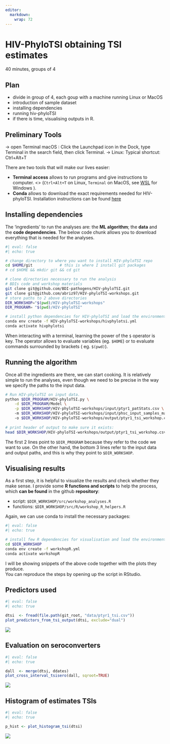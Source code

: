 ```yaml
---
editor: 
  markdown: 
    wrap: 72
---
```


# HIV-PhyloTSI obtaining TSI estimates {background-color="`r clrs[3]`"}

::: notes
40 minutes, groups of 4
:::

## Plan {background-color="`r clrs_lt[3]`"}

-   divide in group of 4, each goup with a machine running Linux or
    MacOS
-   introduction of sample dataset
-   installing dependencies
-   running hiv-phyloTSI
-   if there is time, visualising outputs in R. 

## Preliminary Tools {background-color="`r clrs_lt[3]`"}

::: {.notes}
-> open Terminal macOS : 
Click the Launchpad icon  in the Dock, type Terminal in the search field, then click Terminal.
-> Linux:
Typical shortcut: Ctrl+Alt+T
:::

There are two tools that will make our lives easier:

- **Terminal access** allows to run programs and give instructions to computer. <\br>
(`Ctrl+Alt+T` on Linux, `Terminal` on MacOS, see [WSL](https://learn.microsoft.com/en-us/windows/wsl/install) for Windows ).
- **Conda** allows to download the exact requirements needed for HIV-phyloTSI.
  Installation instructions can be found [here](https://conda.io/projects/conda/en/latest/user-guide/install/index.html)


## Installing dependencies {.smaller background-color="`r clrs_lt[3]`"}

The 'ingredients' to run the analyses are: the **ML algorithm**; the
**data** and the **code dependencies**. The below code chunk allows you
to download everything that is needed for the analyses.

```bash
#| eval: false
#| echo: true

# change directory to where you want to install HIV-phyloTSI repo
cd $HOME/git            # this is where I install git packages 
# cd $HOME && mkdir git && cd git

# clone directories necessary to run the analysis
# BDIs code and workshop materials
git clone git@github.com/BDI-pathogens/HIV-phyloTSI.git
git clone git@github.com/abriz97/HIV-phyloTSI-workshops.git
# store paths to 2 above directories
DIR_WORKSHOP="$(pwd)/HIV-phyloTSI-workshops"
DIR_PROGRAM= "$(pwd)/HIV-phyloTSI"

# install python dependencies for HIV-phyloTSI and load the environment
conda env create -f HIV-phyloTSI-workshops/hivphylotsi.yml
conda activate hivphylotsi
```

:::{.callout-note}
When interacting with a terminal, learning the power of the `$` operator
is key. The operator allows to evaluate variables (eg. `$HOME`) or to
evaluate commands surrounded by brackets ( eg. `$(pwd)`).
:::

## Running the algorithm {.smaller background-color="`r clrs_lt[3]`"}

Once all the ingredients are there, we can start cooking. It is
relatively simple to run the analyses, even though we need to be precise
in the way we specify the paths to the input data.

```.bash
# Run HIV-phyloTSI on input data.
python $DIR_PROGRAM/HIV-phyloTSI.py \
    -d $DIR_PROGRAM/Model \
    -p $DIR_WORKSHOP/HIV-phyloTSI-workshops/input/ptyr1_patStats.csv \ 
    -m $DIR_WORKSHOP/HIV-phyloTSI-workshops/input/phsc_input_samples_maf.csv \ 
    -o $DIR_WORKSHOP/HIV-phyloTSI-workshops/output/ptyr1_tsi_workshop.csv
  
# print header of output to make sure it exists:
head $DIR_WORKSHOP/HIV-phyloTSI-workshops/output/ptyr1_tsi_workshop.csv
```


::: {.callout-note .bottom}
The first 2 lines point to `$DIR_PROGRAM` because they refer to the code
we want to use. On the other hand, the bottom 3 lines refer to the input
data and output paths, and this is why they point to `$DIR_WORKSHOP`.
:::


## Visualising results {.smaller background-color="`r clrs_lt[3]`" .noincremental}

As a first step, it is helpful to visualize the results and check whether they
make sense. I provide some **R functions and scripts** to help the process, which 
**can be found** in the github **repository**:

- script:  `$DIR_WORKSHOP/src/workshop_analyses.R`
- functions:  `$DIR_WORKSHOP/src/R/workshop_R_helpers.R`

Again, we can use conda to install the necessary packages:

```bash
#| eval: false
#| echo: true

# install few R dependencies for visualisation and load the environment
cd $DIR_WORKSHOP
conda env create -f workshopR.yml
conda activate workshopR
```

I will be showing snippets of the above code together with the plots they produce. <br>
You can reproduce the steps by opening up the script in RStudio.

## Predictors used {.smaller background-color="`r clrs_lt[3]`"}

```r
#| eval: false
#| echo: true

dtsi  <- fread(file.path(git_root, "data/ptyr1_tsi.csv"))
plot_predictors_from_tsi_output(dtsi, exclude="dual")
```

![](figures/predictors.png){fig-align=center}

## Evaluation on seroconverters {.smaller background-color="`r clrs_lt[3]`"}

```r
#| eval: false
#| echo: true

dall  <- merge(dtsi, ddates)
plot_cross_interval_tsisero(dall, sqroot=TRUE)
```
![](figures/crosscheck.png){fig-align=center}

## Histogram of estimates TSIs {.smaller background-color="`r clrs_lt[3]`"}

```r
#| eval: false
#| echo: true

p_hist <- plot_histogram_tsi(dtsi)
```

![](figures/histogram_phyloTSI.png){fig-align=center}